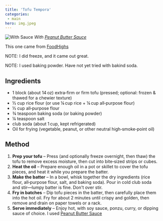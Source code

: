 ```yaml
---
title: 'Tofu Tempora'
categories:
 - main
hero: img.jpeg
---
```


![With Sauce](../peanut-butter-sauce/img.png)
*With [Peanut Butter Sauce](/recipe/peanut-butter-sauce/)*

This one came from [FoodHighs](https://www.foodhighs.com/2015/10/08/tempura-tofu-vegan/)

NOTE:  I did freeze, and it came out great.

NOTE:  I used baking powder.  Have not yet tried with bakind soda.

## Ingredients
* 1 block (about 14 oz) extra‑firm or firm tofu (pressed; optional: frozen & thawed for a chewier texture)
* ½ cup rice flour (or use ¼ cup rice + ¼ cup all‑purpose flour)
* ½ cup all‑purpose flour
* ¾ teaspoon baking soda (or baking powder)
* ¼ teaspoon salt
* club soda (about 1 cup, kept refrigerated)
* Oil for frying (vegetable, peanut, or other neutral high‑smoke‑point oil)

## Method
1. **Prep your tofu** – Press (and optionally freeze overnight, then thaw) the tofu to remove excess moisture, then cut into bite‑sized strips or cubes.
2. **Heat the oil** – Prepare enough oil in a pot or skillet to cover the tofu pieces, and heat it while you prepare the batter.
3. **Make the batter** – In a bowl, whisk together the dry ingredients (rice flour, all‑purpose flour, salt, and baking soda). Pour in cold club soda and stir—lumpy batter is fine.  Don't over stir.
4. **Fry in batches** – Dip tofu pieces in the batter, then carefully place them into the hot oil. Fry for about 2 minutes until crispy and golden, then remove and drain on paper towels or a rack.
5. **Serve immediately** – Enjoy hot, with soy sauce, ponzu, curry, or dipping sauce of choice.  I used [Peanut Butter Sauce](/recipe/peanut-butter-sauce/)

